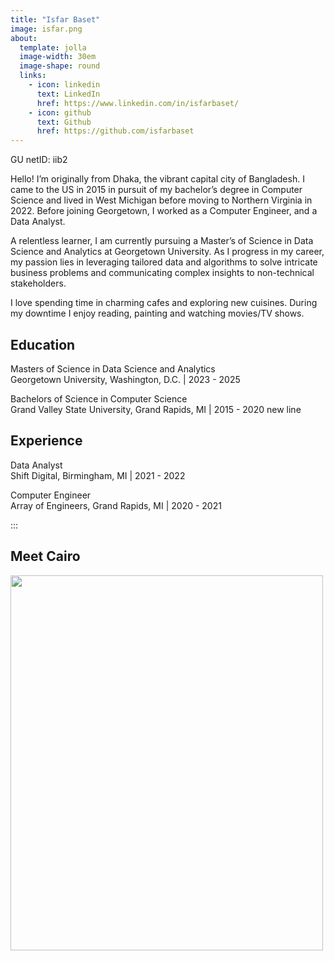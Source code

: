 ```yaml
---
title: "Isfar Baset"
image: isfar.png
about:
  template: jolla
  image-width: 30em
  image-shape: round
  links:
    - icon: linkedin
      text: LinkedIn
      href: https://www.linkedin.com/in/isfarbaset/
    - icon: github
      text: Github
      href: https://github.com/isfarbaset
---
```


<style>
  body {
  background-image: url("https://images.unsplash.com/photo-1591696205602-2f950c417cb9?ixlib=rb-4.0.3&ixid=M3wxMjA3fDB8MHxwaG90by1wYWdlfHx8fGVufDB8fHx8fA%3D%3D&auto=format&fit=crop&w=2940&q=80");
  background-size: cover;
  background-repeat: no-repeat;
}
  
</style>

GU netID: iib2

Hello! I’m originally from Dhaka, the vibrant capital city of Bangladesh. I came to the US in 2015 in pursuit of my bachelor's degree in Computer Science and lived in West Michigan before moving to Northern Virginia in 2022. Before joining Georgetown, I worked as a Computer Engineer, and a Data Analyst. 

A relentless learner, I am currently pursuing a Master's of Science in Data Science and Analytics at Georgetown University. As I progress in my career, my passion lies in leveraging tailored data and algorithms to solve intricate business problems and communicating complex insights to non-technical stakeholders.

I love spending time in charming cafes and exploring new cuisines. During my downtime I enjoy reading, painting and watching movies/TV shows. 

## Education

Masters of Science in Data Science and Analytics <br>
Georgetown University, Washington, D.C. | 2023 - 2025

Bachelors of Science in Computer Science <br>
Grand Valley State University, Grand Rapids, MI | 2015 - 2020
new line

## Experience

Data Analyst <br>
Shift Digital, Birmingham, MI | 2021 - 2022

Computer Engineer <br>
Array of Engineers, Grand Rapids, MI | 2020 - 2021

:::

## Meet Cairo

![](images/IMG_3334.JPG){.absolute top=210 left=10 width="500" height="600"}